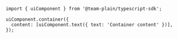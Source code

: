 ```tsx
import { uiComponent } from '@team-plain/typescript-sdk';

uiComponent.container({
  content: [uiComponent.text({ text: 'Container content' })],
});
```
